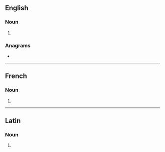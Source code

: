 {{also|Condos}}
==English==

===Noun===
{{head|en|noun form}}

# {{plural of|en|condo}}

===Anagrams===
* {{anagrams|en|a=cdnoos|codons|no-docs}}

----

==French==

===Noun===
{{head|fr|noun plural form|g=?}}

# {{plural of|fr|condo}}

----

==Latin==

===Noun===
{{la-noun-form|condōs}}

# {{inflection of|la|condus||acc|p}}